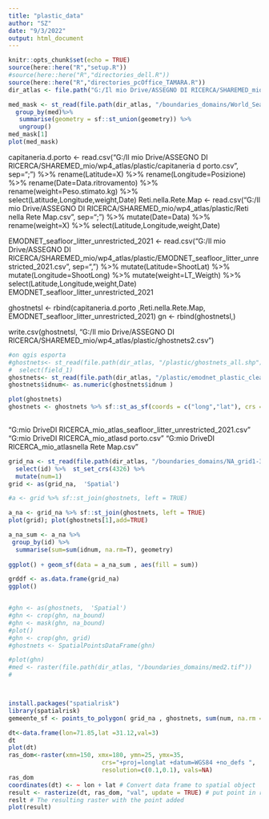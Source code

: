 ```yaml
---
title: "plastic_data"
author: "SZ"
date: "9/3/2022"
output: html_document
--- 
```


```r
knitr::opts_chunk$set(echo = TRUE)
source(here::here("R","setup.R"))
#source(here::here("R","directories_dell.R"))
source(here::here("R","directories_pcOffice_TAMARA.R"))
dir_atlas <- file.path("G:/Il mio Drive/ASSEGNO DI RICERCA/SHAREMED_mio/wp4_atlas")

med_mask <- st_read(file.path(dir_atlas, "/boundaries_domains/World_Seas_IHO_v3/MED_regions_IHOv3.shp")) %>% 
  group_by(med)%>%
   summarise(geometry = sf::st_union(geometry)) %>%
   ungroup()
med_mask[1]
plot(med_mask)

```

capitaneria.d.porto <- read.csv("G:/Il mio Drive/ASSEGNO DI RICERCA/SHAREMED_mio/wp4_atlas/plastic/capitaneria d porto.csv", sep=";") %>% 
  rename(Latitude=X) %>% 
  rename(Longitude=Posizione) %>% 
  rename(Date=Data.ritrovamento) %>% 
  rename(weight=Peso.stimato.kg) %>% 
  select(Latitude,Longitude,weight,Date)
Reti.nella.Rete.Map <- read.csv("G:/Il mio Drive/ASSEGNO DI RICERCA/SHAREMED_mio/wp4_atlas/plastic/Reti nella Rete Map.csv", sep=";") %>% 
  mutate(Date=Data) %>% 
  rename(weight=X) %>% 
  select(Latitude,Longitude,weight,Date)


EMODNET_seafloor_litter_unrestricted_2021 <- read.csv("G:/Il mio Drive/ASSEGNO DI RICERCA/SHAREMED_mio/wp4_atlas/plastic/EMODNET_seafloor_litter_unrestricted_2021.csv", sep=",") %>% 
  mutate(Latitude=ShootLat) %>% 
  mutate(Longitude=ShootLong) %>% 
  mutate(weight=LT_Weigth) %>% 
  select(Latitude,Longitude,weight,Date)
EMODNET_seafloor_litter_unrestricted_2021 


ghostnetsl <-  rbind(capitaneria.d.porto ,Reti.nella.Rete.Map, EMODNET_seafloor_litter_unrestricted_2021) 
 gn <-  rbind(ghostnetsl,)

write.csv(ghostnetsl, "G:/Il mio Drive/ASSEGNO DI RICERCA/SHAREMED_mio/wp4_atlas/plastic/ghostnets2.csv")


```r
#on qgis esporta
#ghostnets<- st_read(file.path(dir_atlas, "/plastic/ghostnets_all.shp")) %>% 
#  select(field_1)
ghostnets<- st_read(file.path(dir_atlas, "/plastic/emodnet_plastic_clean.shp"))%>% mutate(idnum ="1")
ghostnets$idnum<- as.numeric(ghostnets$idnum )

plot(ghostnets)
ghostnets <- ghostnets %>% sf::st_as_sf(coords = c("long","lat"), crs = 4326)
 
```
"G:\Il mio Drive\ASSEGNO DI RICERCA\SHAREMED_mio\wp4_atlas\plastic\EMODNET_seafloor_litter_unrestricted_2021.csv"
"G:\Il mio Drive\ASSEGNO DI RICERCA\SHAREMED_mio\wp4_atlas\plastic\capitaneria d porto.csv"
"G:\Il mio Drive\ASSEGNO DI RICERCA\SHAREMED_mio\wp4_atlas\plastic\Reti nella Rete Map.csv"

```r
grid_na <- st_read(file.path(dir_atlas, "/boundaries_domains/NA_grid1-36_0.028.shp")) %>% 
  select(id) %>%  st_set_crs(4326) %>% 
  mutate(num=1)
grid <- as(grid_na,  'Spatial')

#a <- grid %>% sf::st_join(ghostnets, left = TRUE)

a_na <- grid_na %>% sf::st_join(ghostnets, left = TRUE)
plot(grid); plot(ghostnets[1],add=TRUE)

a_na_sum <- a_na %>% 
 group_by(id) %>% 
  summarise(sum=sum(idnum, na.rm=T), geometry)
 
ggplot() + geom_sf(data = a_na_sum , aes(fill = sum))

grddf <- as.data.frame(grid_na)
ggplot()


#ghn <- as(ghostnets,  'Spatial')
#ghn <- crop(ghn, na_bound)
#ghn <- mask(ghn, na_bound)
#plot()
#ghn <- crop(ghn, grid)
#ghostnets <- SpatialPointsDataFrame(ghn)

#plot(ghn)
#med <- raster(file.path(dir_atlas, "/boundaries_domains/med2.tif"))
#



install.packages("spatialrisk")
library(spatialrisk)
gemeente_sf <- points_to_polygon( grid_na , ghostnets, sum(num, na.rm = TRUE))
```

```r
dt<-data.frame(lon=71.85,lat =31.12,val=3)
dt
plot(dt)
ras_dom<-raster(xmn=150, xmx=180, ymn=25, ymx=35,
                          crs="+proj=longlat +datum=WGS84 +no_defs ",
                          resolution=c(0.1,0.1), vals=NA)
ras_dom
coordinates(dt) <- ~ lon + lat # Convert data frame to spatial object
result <- rasterize(dt, ras_dom, "val", update = TRUE) # put point in raster
reslt # The resulting raster with the point added
plot(result)
```

